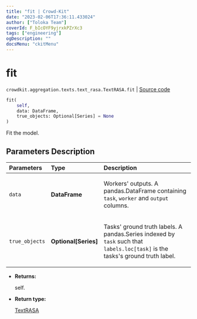 ```yaml
---
title: "fit | Crowd-Kit"
date: "2023-02-06T17:36:11.433024"
author: ["Toloka Team"]
coverId: F_bIcOYF9yjrxkPZrXc3
tags: ["engineering"]
ogDescription: ""
docsMenu: "ckitMenu"
---
```


# fit
`crowdkit.aggregation.texts.text_rasa.TextRASA.fit` | [Source code](https://github.com/Toloka/crowd-kit/blob/v1.2.0/crowdkit/aggregation/texts/text_rasa.py#L49)

```python
fit(
    self,
    data: DataFrame,
    true_objects: Optional[Series] = None
)
```

Fit the model.

## Parameters Description

| Parameters | Type | Description |
| :----------| :----| :-----------|
`data`|**DataFrame**|<p>Workers&#x27; outputs. A pandas.DataFrame containing `task`, `worker` and `output` columns.</p>
`true_objects`|**Optional\[Series\]**|<p>Tasks&#x27; ground truth labels. A pandas.Series indexed by `task` such that `labels.loc[task]` is the tasks&#x27;s ground truth label.</p>

* **Returns:**

  self.

* **Return type:**

  [TextRASA](/docs-new/crowd-kit/reference/crowdkit.aggregation.texts.text_rasa.TextRASA)
